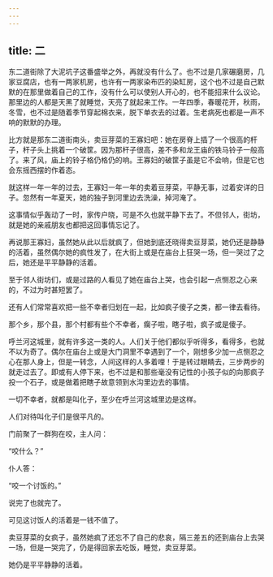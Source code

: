 ```yaml
---
---
---
```

title: 二
---



东二道街除了大泥坑子这番盛举之外，再就没有什么了。也不过是几家碾磨房，几家豆腐店，也有一两家机房，也许有一两家染布匹的染缸房，这个也不过是自己默默的在那里做着自己的工作，没有什么可以使别人开心的，也不能招来什么议论。那里边的人都是天黑了就睡觉，天亮了就起来工作。一年四季，春暖花开，秋雨，冬雪，也不过是随着季节穿起棉衣来，脱下单衣去的过着。生老病死也都是一声不响的默默的办理。

比方就是那东二道街南头，卖豆芽菜的王寡妇吧：她在房脊上插了一个很高的杆子，杆子头上挑着一个破筐。因为那杆子很高，差不多和龙王庙的铁马铃子一般高了。来了风，庙上的铃子格仍格仍的响。王寡妇的破筐子虽是它不会响，但是它也会东摇西摆的作着态。

就这样一年一年的过去，王寡妇一年一年的卖着豆芽菜，平静无事，过着安详的日子。忽然有一年夏天，她的独子到河里边去洗澡，掉河淹了。

这事情似乎轰动了一时，家传户晓，可是不久也就平静下去了。不但邻人，街坊，就是她的亲戚朋友也都把这回事情忘记了。

再说那王寡妇，虽然她从此以后就疯了，但她到底还晓得卖豆芽菜，她仍还是静静的活着，虽然偶尔她的疯性发了，在大街上或是在庙台上狂哭一场，但一哭过了之后，她还是平平静静的活着。

至于邻人街坊们，或是过路的人看见了她在庙台上哭，也会引起一点恻忍之心来的，不过为时甚短罢了。

还有人们常常喜欢把一些不幸者归划在一起，比如疯子傻子之类，都一律去看待。

那个乡，那个县，那个村都有些个不幸者，瘸子啦，瞎子啦，疯子或是傻子。

呼兰河这城里，就有许多这一类的人。人们关于他们都似乎听得多，看得多，也就不以为奇了。偶尔在庙台上或是大门洞里不幸遇到了一个，刚想多少加一点恻忍之心在那人身上，但是一转念，人间这样的人多着哩！于是转过眼睛去，三步两步的就走过去了。即或有人停下来，也不过是和那些毫没有记性的小孩子似的向那疯子投一个石子，或是做着把瞎子故意领到水沟里边去的事情。

一切不幸者，就都是叫化子，至少在呼兰河这城里边是这样。

人们对待叫化子们是很平凡的。

门前聚了一群狗在咬，主人问：

“咬什么？”

仆人答：

“咬一个讨饭的。”

说完了也就完了。

可见这讨饭人的活着是一钱不值了。

卖豆芽菜的女疯子，虽然她疯了还忘不了自己的悲哀，隔三差五的还到庙台上去哭一场，但是一哭完了，仍是得回家去吃饭，睡觉，卖豆芽菜。

她仍是平平静静的活着。